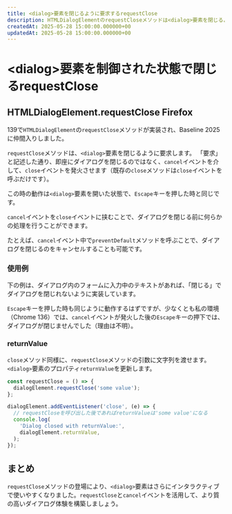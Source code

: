 ```yaml
---
title: <dialog>要素を閉じるように要求するrequestClose
description: HTMLDialogElementのrequestCloseメソッドは<dialog>要素を閉じるように要求します。「要求」するつまり、closeメソッドのように即座に閉じるのではなく、猶予を与えてから閉じます。閉じる処理を条件付きで制御することで、対話中の内容の保持が可能になり、より良いUXの提供が可能になります。
createdAt: 2025-05-28 15:00:00.000000+00
updatedAt: 2025-05-28 15:00:00.000000+00
---
```



# \<dialog\>要素を制御された状態で閉じるrequestClose

<BaselineStatus featureId="requestclose"></BaselineStatus>
## HTMLDialogElement.requestClose Firefox
139で`HTMLDialogElement`の`requestClose`メソッドが実装され、Baseline
2025に仲間入りしました。

`requestClose`メソッドは、`<dialog>`要素を閉じるように要求します。
「要求」と記述した通り、即座にダイアログを閉じるのではなく、`cancel`イベントを介して、`close`イベントを発火させます（既存の`close`メソッドは`close`イベントを呼ぶだけです）。

この時の動作は`<dialog>`要素を開いた状態で、`Escape`キーを押した時と同じです。

`cancel`イベントを`close`イベントに挟むことで、ダイアログを閉じる前に何らかの処理を行うことができます。

たとえば、`cancel`イベント中で`preventDefault`メソッドを呼ぶことで、ダイアログを閉じるのをキャンセルすることも可能です。

### 使用例

下の例は、ダイアログ内のフォームに入力中のテキストがあれば、「閉じる」でダイアログを閉じれないように実装しています。

<Playground title="requestCloseの例">
  <Example1 />
</Playground>

`Escape`キーを押した時も同じように動作するはずですが、少なくとも私の環境（Chrome 136）では、`cancel`イベントが発火した後の`Escape`キーの押下では、ダイアログが閉じませんでした（理由は不明）。

### returnValue

`close`メソッド同様に、`requestClose`メソッドの引数に文字列を渡せます。
`<dialog>`要素のプロパティ`returnValue`を更新します。

```js
const requestClose = () => {
  dialogElement.requestClose('some value');
};

dialogElement.addEventListener('close', (e) => {
  // requestCloseを呼び出した後であればreturnValueは'some value'になる
  console.log(
    'Dialog closed with returnValue:',
    dialogElement.returnValue,
  );
});
```

## まとめ

`requestClose`メソッドの登場により、`<dialog>`要素はさらにインタラクティブで使いやすくなりました。`requestClose`と`cancel`イベントを活用して、より質の高いダイアログ体験を構築しましょう。
